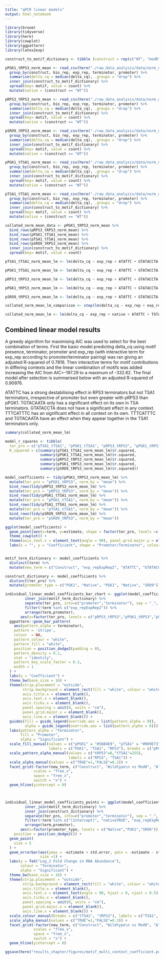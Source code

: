 ```yaml
---
title: "qPCR linear models"
output: html_notebook
---
```


```r
library(broom)
library(tidyverse)
library(here)
library(cowplot)
library(ggpattern)
library(latex2exp)

construct_to_motif_dictionary <- tibble (construct = rep(c("WT", "mod0", "modA", "modB", "modC", "modD", "modE"), times = 4), motif = rep(c("ATATTC", "GTATACCTA","TGTACAATA","TTTCATTTC"), each = 7), count = c(0,0,0,2,0,0,0,0,0,0,0,2,0,0,0,0,1,0,0,0,1,0,0,0,0,0,2,2))

pPGK1_tRPS3_norm_mean <- read_csv(here("./raw_data_analysis/data/norm_qpcr/pPGK1_tRPS3_n1_n2_norm_mean.csv")) %>%
  group_by(construct, bio_rep, exp_rep, terminator, promoter) %>%
  summarise(delta_cq = median(delta_cq), .groups = "drop") %>%
  inner_join(construct_to_motif_dictionary) %>%
  spread(key= motif, value = count) %>%
  mutate(native = (construct == "WT"))

pRPS3_tRPS3_norm_mean <- read_csv(here("./raw_data_analysis/data/norm_qpcr/pRPS3_tRPS3_n1_n2_norm_mean.csv")) %>%
  group_by(construct, bio_rep, exp_rep, terminator, promoter) %>%
  summarise(delta_cq = median(delta_cq), .groups = "drop") %>%
  inner_join(construct_to_motif_dictionary) %>%
  spread(key= motif, value = count) %>%
  mutate(native = (construct == "WT"))

pSRO9_tRPS3_norm_mean <- read_csv(here("./raw_data_analysis/data/norm_qpcr/pSRO9_tRPS3_n1_n2_norm_mean.csv")) %>%
  group_by(construct, bio_rep, exp_rep, terminator, promoter) %>%
  summarise(delta_cq = median(delta_cq), .groups = "drop") %>%
  inner_join(construct_to_motif_dictionary) %>%
  spread(key= motif, value = count) %>%
  mutate(native = (construct == "WT"))

pPGK1_tTSA1_norm_mean <- read_csv(here("./raw_data_analysis/data/norm_qpcr/pPGK1_tTSA1_n1_n2_norm_mean.csv")) %>%
  group_by(construct, bio_rep, exp_rep, terminator, promoter) %>%
  summarise(delta_cq = median(delta_cq), .groups = "drop") %>%
  inner_join(construct_to_motif_dictionary) %>%
  spread(key= motif, value = count) %>%
  mutate(native = (construct == "WT"))

pTSA1_tTSA1_norm_mean <- read_csv(here("./raw_data_analysis/data/norm_qpcr/pTSA1_tTSA1_n1_n2_norm_mean.csv")) %>%
  group_by(construct, bio_rep, exp_rep, terminator, promoter) %>%
  summarise(delta_cq = median(delta_cq), .groups = "drop") %>%
  inner_join(construct_to_motif_dictionary) %>%
  spread(key= motif, value = count) %>%
  mutate(native = (construct == "WT"))

collated_norm_mean_data <- pPGK1_tRPS3_norm_mean %>%
  bind_rows(pRPS3_tRPS3_norm_mean) %>%
  bind_rows(pPGK1_tTSA1_norm_mean) %>%
  bind_rows(pTSA1_tTSA1_norm_mean) %>%
  bind_rows(pSRO9_tRPS3_norm_mean) %>%
  inner_join(construct_to_motif_dictionary) %>%
  spread(key= motif, value = count)

```

```r

pTSA1_tTSA1_norm_mean_lm <- lm(delta_cq ~ exp_rep + ATATTC + GTATACCTA + TGTACAATA + TTTCATTTC + TTTCATTTC:TGTACAATA + native, pTSA1_tTSA1_norm_mean)

pPGK1_tTSA1_norm_mean_lm <- lm(delta_cq ~ exp_rep + ATATTC + GTATACCTA + TGTACAATA + TTTCATTTC + TTTCATTTC:TGTACAATA + native, pPGK1_tTSA1_norm_mean)

pRPS3_tRPS3_norm_mean_lm <- lm(delta_cq ~ exp_rep + ATATTC + GTATACCTA + TGTACAATA + TTTCATTTC + TTTCATTTC:TGTACAATA + native, pRPS3_tRPS3_norm_mean)

pPGK1_tRPS3_norm_mean_lm <- lm(delta_cq ~ exp_rep + ATATTC + GTATACCTA + TGTACAATA + TTTCATTTC + TTTCATTTC:TGTACAATA + native, pPGK1_tRPS3_norm_mean)

pSRO9_tRPS3_norm_mean_lm <- lm(delta_cq ~ exp_rep + ATATTC + GTATACCTA + TGTACAATA + TTTCATTTC + TTTCATTTC:TGTACAATA + native, pSRO9_tRPS3_norm_mean)

collated_norm_mean_lm_comparison <- step(lm(delta_cq ~ exp_rep + exp_rep:promoter + exp_rep:terminator + native + ATATTC + GTATACCTA + TGTACAATA + TTTCATTTC + TGTACAATA:TTTCATTTC + terminator + promoter, collated_norm_mean_data), delta_cq ~ exp_rep + exp_rep:promoter + exp_rep:terminator + native + ATATTC + GTATACCTA + TGTACAATA + TTTCATTTC + TTTCATTTC:TGTACAATA + terminator + promoter + terminator:ATATTC + promoter:ATATTC + terminator:GTATACCTA + promoter:GTATACCTA + terminator:TGTACAATA + promoter:TGTACAATA + terminator:TTTCATTTC + promoter:TTTCATTTC + TTTCATTTC:TGTACAATA:terminator + TTTCATTTC:TGTACAATA:promoter + native:terminator + native:promoter)

collated_norm_mean_lm <- lm(delta_cq ~ exp_rep + native + ATATTC + TGTACAATA + TTTCATTTC + GTATACCTA + terminator + promoter + exp_rep:promoter + exp_rep:terminator + TGTACAATA:TTTCATTTC + ATATTC:terminator + TGTACAATA:promoter + ATATTC:promoter + native:promoter + TGTACAATA:terminator + TTTCATTTC:terminator + TTTCATTTC:promoter + TGTACAATA:TTTCATTTC:terminator + TGTACAATA:TTTCATTTC:promoter, collated_norm_mean_data)
```

## Combined linear model results
A greedy algorithm for maximising AIC was used to select for the best combination of terms. First the basic model predicting delta_cq using motif presence, terminator, promoter and exp_rep (with interactive term for exp_rep according to promoter/terminator pairing) was ran giving an adjusted R-squared of 0.7816. Then interactive terms for motif contributions in differing contexts and the linear combination of motifs was added increasing the AIC from  AIC=-197.29 to a maximum of -332.62. The final model after selection is summarised below with an adjusted R-squared of 0.90976.

ATATTC has a strong destabilising effect in RPS3 terminators but not TSA1 terminators, irrespective of promoter but even greater with pRPS3 than pPGK1. TGTACAATA only has a significant effect on its own in TSA terminators. GTATACCTA does not have a significant effect in any context. TTTCATTTC has an significant effect in all context on its own. TTTCATTTC and TGTACAATA have an effect when they appear together in the TSA1 terminators only.
```r
summary(collated_norm_mean_lm)
```

```r

model_r_squares <- tibble(
  ter_pro = c("pTSA1_tTSA1", "pPGK1_tTSA1", "pRPS3_tRPS3", "pPGK1_tRPS3", "pSRO9_tRPS3"),
  R_squared = c(summary(pTSA1_tTSA1_norm_mean_lm)$r.squared,
                summary(pPGK1_tTSA1_norm_mean_lm)$r.squared,
                summary(pRPS3_tRPS3_norm_mean_lm)$r.squared,
                summary(pPGK1_tRPS3_norm_mean_lm)$r.squared,
                summary(pSRO9_tRPS3_norm_mean_lm)$r.squared))

model_coefficients <- tidy(pPGK1_tRPS3_norm_mean_lm) %>%
  mutate(ter_pro = "pPGK1_tRPS3", norm_by = "mean") %>%
  bind_rows(tidy(pRPS3_tRPS3_norm_mean_lm) %>%
  mutate(ter_pro = "pRPS3_tRPS3", norm_by = "mean")) %>%
  bind_rows(tidy(pPGK1_tTSA1_norm_mean_lm) %>%
  mutate(ter_pro = "pPGK1_tTSA1", norm_by = "mean")) %>%
  bind_rows(tidy(pTSA1_tTSA1_norm_mean_lm) %>%
  mutate(ter_pro = "pTSA1_tTSA1", norm_by = "mean")) %>%
  bind_rows(tidy(pSRO9_tRPS3_norm_mean_lm) %>%
  mutate(ter_pro = "pSRO9_tRPS3", norm_by = "mean"))

ggplot(model_coefficients) +
  geom_point(aes(x=term, y=estimate, shape = factor(ter_pro, levels =c("pRPS3_tRPS3", "pTSA1_tTSA1", "pPGK1_tRPS3", "pPGK1_tTSA1")), colour = (p.value < 0.05)), size = 3, position = position_jitter(width = 0.1)) +
  theme_cowplot() +
  theme(axis.text.x = element_text(angle = 90), panel.grid.major.y = element_line(size = 0.1)) +
  labs(x = "", y = "Coefficient", shape = "Promoter/Terminator", colour = "Significant")


motif_term_dictionary <- model_coefficients %>% 
  distinct(term) %>%
  mutate(new_term = c("Construct", "exp_repExpRep2", "ATATTC", "GTATACCTA", "TGTACAATA", "TTTCATTTC", "Wildtype\n vs Mod0", "TGTACAATA\n+\nTTTCATTTC"))

construct_dictionary <- model_coefficients %>% 
  distinct(ter_pro) %>%
  mutate(promoter_type = c("PGK1", "Native", "PGK1", "Native", "SRO9"))

individual_linear_model_coefficients_bar_chart <- ggplot(model_coefficients %>% 
         inner_join(motif_term_dictionary) %>%
         separate(ter_pro, into=c("promoter","terminator"), sep = "_", remove = FALSE) %>%
         filter(!term %in% c("exp_repExpRep2")) %>%
         arrange(term,promoter),
       aes(x=factor(ter_pro, levels = c("pRPS3_tRPS3","pPGK1_tRPS3","pPGK1_tTSA1", "pTSA1_tTSA1")), y=estimate, fill = promoter, alpha = (p.value < 0.05))) +
  ggpattern::geom_bar_pattern(
    aes(pattern_alpha = terminator), 
    pattern = 'stripe',
    colour  = NA,
    pattern_colour = "white",
    pattern_fill = "white",
    position = position_dodge2(padding = 0),
    pattern_density = 0.1,
    stat = "identity",
    pattern_key_scale_factor = 0.3,
    width = 1
  ) +
  labs(y = "Coefficient") + 
  theme_bw(base_size = 16) +
  theme(strip.placement = "outside", 
        strip.background = element_rect(fill = "white", colour = "white"), 
        axis.title.x = element_blank(),
        axis.text.x = element_blank(),
        axis.ticks.x = element_blank(),
        panel.spacing = unit(0, units = "cm"),
        panel.grid.major.x = element_blank(),
        axis.line.x = element_blank()) +
  guides(fill = guide_legend(override.aes = list(pattern_alpha = 0)),
         alpha = guide_legend(override.aes = list(pattern_alpha = 0))) +
  labs(pattern_alpha = "Terminator", 
       fill = "Promoter", 
       alpha = "Significant") + 
  scale_fill_manual(values = c("pPGK1" = "#56B4E9", "pTSA1" = "#009E73", "pRPS3" = "#D55E00"), 
                    labels = c("PGK1", "TSA1", "RPS3"), breaks = c("pPGK1", "pTSA1", "pRPS3")) +
  scale_pattern_alpha_manual(values = c("tRPS3"=0,"tTSA1"=255), 
                             labels = c("RPS3", "TSA1")) +
  scale_alpha_manual(values = c("TRUE"=1,"FALSE"=0.2)) +
  facet_grid(~factor(new_term, c("Construct", "Wildtype\n vs Mod0", "ATATTC", "GTATACCTA", "TGTACAATA", "TTTCATTTC", "TGTACAATA\n+\nTTTCATTTC")), 
             scales = "free_x", 
             space = "free_x", 
             switch = "x") +
  geom_hline(yintercept = 0)



individual_linear_model_coefficients_points <- ggplot(model_coefficients %>% 
         inner_join(motif_term_dictionary) %>%
         inner_join(construct_dictionary) %>%
         separate(ter_pro, into=c("promoter","terminator"), sep = "_", remove = FALSE) %>%
         filter(!term %in% c("(Intercept)", "nativeTRUE", "exp_repExpRep2")) %>%
         arrange(term,promoter),
       aes(x=factor(promoter_type, levels = c("Native","PGK1","SRO9")), y=-estimate, colour = terminator, alpha = (p.value < 0.05)),
    position = position_dodge2()) +
  geom_point(
    size = 5
  ) +
  geom_errorbar(aes(ymax = -estimate + std.error, ymin = -estimate - std.error),
                size =1) +
  labs(y = TeX("Log_2 Fold Change in RNA Abundance"), 
       colour = "Terminator",
       alpha = "Significant") + 
  theme_bw(base_size = 16) +
  theme(strip.placement = "outside", 
        strip.background = element_rect(fill = "white", colour = "white"), 
        axis.title.x = element_blank(),
        axis.text.x = element_text(angle = 90, hjust = 0, vjust = 0.5),
        axis.ticks.x = element_blank(),
        panel.spacing = unit(0, units = "cm"),
        panel.grid.major.x = element_blank(),
        axis.line.x = element_blank()) +
  scale_colour_manual(breaks = c("tTSA1", "tRPS3"), labels = c("TSA1", "RPS3"), values = c("#56B4E9", "#D55E00")) +
  scale_alpha_manual(values = c("TRUE"=1,"FALSE"=0.3)) +
  facet_grid(~factor(new_term, c("Construct", "Wildtype\n vs Mod0", "ATATTC", "GTATACCTA", "TGTACAATA", "TTTCATTTC", "TGTACAATA\n+\nTTTCATTTC")), 
             scales = "free_x", 
             space = "free_x", 
             switch = "x") +
  geom_hline(yintercept = 0)

ggsave(here("results_chapter/figures/motif_multi_context_coefficient.png"), individual_linear_model_coefficients_points, width = 12, height = 9)

```
